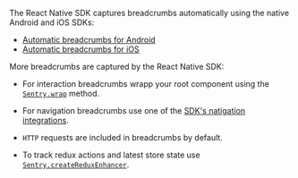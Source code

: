The React Native SDK captures breadcrumbs automatically using the native Android and iOS SDKs:

- [Automatic breadcrumbs for Android](/platforms/android/enriching-events/breadcrumbs/#automatic-breadcrumbs)
- [Automatic breadcrumbs for iOS](/platforms/apple/configuration/integrations/default/#sentryautobreadcrumbtrackingintegration)

More breadcrumbs are captured by the React Native SDK:

- For interaction breadcrumbs wrapp your root component using the [`Sentry.wrap`](/platforms/react-native/performance/instrumentation/automatic-instrumentation/#wrap-your-root-component) method.

- For navigation breadcrumbs use one of the [SDK's natigation integrations](/platforms/react-native/performance/instrumentation/automatic-instrumentation/#enable-routing-instrumentation).

- `HTTP` requests are included in breadcrumbs by default.

- To track redux actions and latest store state use [`Sentry.createReduxEnhancer`](/platforms/javascript/guides/react/configuration/integrations/redux).
